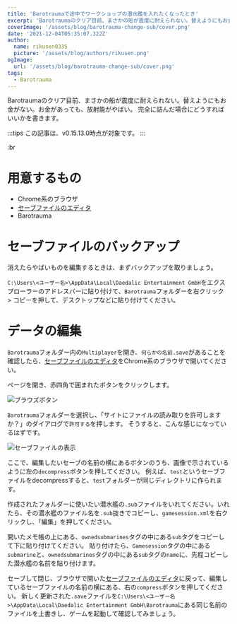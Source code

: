 ```yaml
---
title: 'Barotraumaで途中でワークショップの潜水艦を入れたくなったとき'
excerpt: 'Barotraumaのクリア目前、まさかの船が震度に耐えられない。替えようにもお金がない。お金があっても、放射能がやばい。完全に詰んだ場合にどうすればいいかを書きます。'
coverImage: '/assets/blog/barotrauma-change-sub/cover.png'
date: '2021-12-04T05:35:07.322Z'
author:
  name: rikusen0335
  picture: '/assets/blog/authors/rikusen.png'
ogImage:
  url: '/assets/blog/barotrauma-change-sub/cover.png'
tags:
  - Barotrauma
---
```


Barotraumaのクリア目前、まさかの船が震度に耐えられない。替えようにもお金がない。お金があっても、放射能がやばい。
完全に詰んだ場合にどうすればいいかを書きます。

:::tips
この記事は、v0.15.13.0時点が対象です。
:::

:br

# 用意するもの
- Chrome系のブラウザ
- [セーブファイルのエディタ](https://ignis05.github.io/baro-save-editor/Decompressor)
- Barotrauma

# セーブファイルのバックアップ
消えたらやばいものを編集するときは、まずバックアップを取りましょう。

`C:\Users\<ユーザー名>\AppData\Local\Daedalic Entertainment GmbH`をエクスプローラーのアドレスバーに貼り付けて、`Barotrauma`フォルダーを右クリック > コピーを押して、デスクトップなどに貼り付けてください。

# データの編集
`Barotrauma`フォルダー内の`Multiplayer`を開き、`何らかの名前.save`があることを確認したら、[セーブファイルのエディタ](https://ignis05.github.io/baro-save-editor/Decompressor)をChrome系のブラウザで開いてください。

ページを開き、赤四角で囲まれたボタンをクリックします。

![](image_1.png 'ブラウズボタン')

`Barotrauma`フォルダーを選択し、「サイトにファイルの読み取りを許可しますか？」のダイアログで`許可する`を押します。
そうすると、こんな感じになっているはずです。

![](image_2.png 'セーブファイルの表示')

ここで、編集したいセーブの名前の横にあるボタンのうち、画像で示されているように左の`decompress`ボタンを押してください。
例えば、`test`というセーブファイルをdecompressすると、`test`フォルダーが同じディレクトリに作られます。

作成されたフォルダーに使いたい潜水艦の`.sub`ファイルをいれてください。いれたら、その潜水艦のファイル名を`.sub`抜きでコピーし、`gamesession.xml`を右クリックし、「編集」を押してください。

開いたメモ帳の上にある、`ownedsubmarines`タグの中にある`sub`タグをコピーして下に貼り付けてください。
貼り付けたら、`Gamesession`タグの中にある`submarine`と、`ownedsubmarines`タグの中にある`sub`タグの`name`に、先程コピーした潜水艦の名前を貼り付けます。

セーブして閉じ、ブラウザで開いた[セーブファイルのエディタ](https://ignis05.github.io/baro-save-editor/Decompressor)に戻って、編集しているセーブファイルの名前の横にある、右の`compress`ボタンを押してください。
新しく更新された`.save`ファイルを`C:\Users\<ユーザー名>\AppData\Local\Daedalic Entertainment GmbH\Barotrauma`にある同じ名前のファイルを上書きし、ゲームを起動して確認してみましょう。

